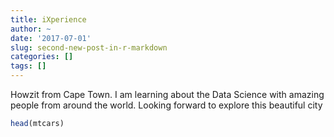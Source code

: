 ```yaml
---
title: iXperience
author: ~
date: '2017-07-01'
slug: second-new-post-in-r-markdown
categories: []
tags: []
---
```


Howzit from Cape Town.
I am learning about the Data Science with amazing people from around the world.
Looking forward to explore this beautiful city




```r
head(mtcars)
```
